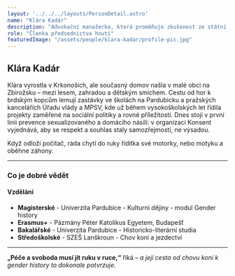 ```yaml
---
layout: '../../../layouts/PersonDetail.astro'
name: "Klára Kadár"
description: "Advokační manažerka, která proměňuje zkušenost ze státní správy v práci pro bezpečí a důstojnost všech."
role: "Členka předsednictva hnutí"
featuredImage: "/assets/people/klara-kadar/profile-pic.jpg"
---
```


## Klára Kadár

Klára vyrostla v Krkonoších, ale současný domov našla v malé obci na Zbirožsku – mezi lesem, zahradou a dětským smíchem. Cestu od hor k brdským kopcům lemují zastávky ve školách na Pardubicku a pražských kancelářích Úřadu vlády a MPSV, kde už během vysokoškolských let řídila projekty zaměřené na sociální politiky a rovné příležitosti. Dnes stojí v první linii prevence sexualizovaného a domácího násilí: v organizaci Konsent vyjednává, aby se respekt a souhlas staly samozřejmostí, ne výsadou.

Když odloží počítač, ráda chytí do ruky řídítka své motorky, nebo motyku a oběhne záhony. 

---

### Co je dobré vědět

#### Vzdělání

- **Magisterské** - Univerzita Pardubice - Kulturní dějiny - modul Gender history
- **Erasmus+** - Pázmány Péter Katolikus Egyetem, Budapešť
- **Bakalářské** - Univerzita Pardubice - Historicko-literární studia
- **Středoškolské** - SZEŠ Lanškroun - Chov koní a jezdectví

---

**„Péče a svoboda musí jít ruku v ruce,“** říká – *a její cesta od chovu koní k gender history to dokonale potvrzuje.*
